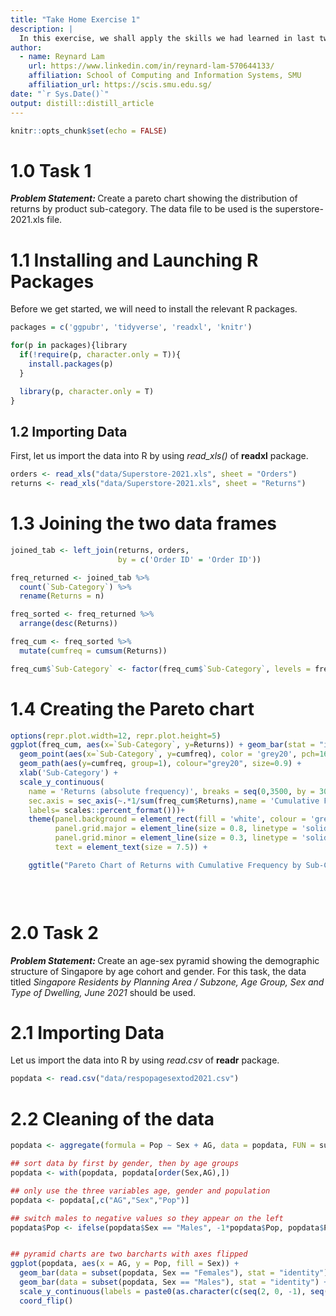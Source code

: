 ```yaml
---
title: "Take Home Exercise 1"
description: |
  In this exercise, we shall apply the skills we had learned in last two lessons to create data visualisation by using ggplot2.
author:
  - name: Reynard Lam 
    url: https://www.linkedin.com/in/reynard-lam-570644133/
    affiliation: School of Computing and Information Systems, SMU
    affiliation_url: https://scis.smu.edu.sg/
date: "`r Sys.Date()`"
output: distill::distill_article
---
```


```r
knitr::opts_chunk$set(echo = FALSE)
```

# 1.0 Task 1

***Problem Statement: *** Create a pareto chart showing the distribution of returns by product sub-category. The data file to be used is the superstore-2021.xls file.


# 1.1 Installing and Launching R Packages

Before we get started, we will need to install the relevant R packages. 


```r
packages = c('ggpubr', 'tidyverse', 'readxl', 'knitr')

for(p in packages){library
  if(!require(p, character.only = T)){
    install.packages(p)
  }

  library(p, character.only = T)
}
```

## 1.2 Importing Data

First, let us import the data into R by using *read_xls()*  of **readxl** package.  

```r
orders <- read_xls("data/Superstore-2021.xls", sheet = "Orders")
returns <- read_xls("data/Superstore-2021.xls", sheet = "Returns")


```



# 1.3 Joining the two data frames


```r
joined_tab <- left_join(returns, orders,
                        by = c('Order ID' = 'Order ID'))

freq_returned <- joined_tab %>% 
  count(`Sub-Category`) %>%
  rename(Returns = n)

freq_sorted <- freq_returned %>%
  arrange(desc(Returns))

freq_cum <- freq_sorted %>%
  mutate(cumfreq = cumsum(Returns))

freq_cum$`Sub-Category` <- factor(freq_cum$`Sub-Category`, levels = freq_cum$`Sub-Category`)
```


# 1.4 Creating the Pareto chart

```r
options(repr.plot.width=12, repr.plot.height=5)
ggplot(freq_cum, aes(x=`Sub-Category`, y=Returns)) + geom_bar(stat = "identity", aes(y=Returns), fill = 'lightgreen')+
  geom_point(aes(x=`Sub-Category`, y=cumfreq), color = 'grey20', pch=16, size=1) + 
  geom_path(aes(y=cumfreq, group=1), colour="grey20", size=0.9) +
  xlab('Sub-Category') +
  scale_y_continuous(
    name = 'Returns (absolute frequency)', breaks = seq(0,3500, by = 300), minor_breaks=seq(0,3500,100),
    sec.axis = sec_axis(~.*1/sum(freq_cum$Returns),name = 'Cumulative Frequency (%)', breaks = seq(0,1, by=0.1),
    labels= scales::percent_format()))+
    theme(panel.background = element_rect(fill = 'white', colour = 'grey60', size = 0.5, linetype = 'solid'),
          panel.grid.major = element_line(size = 0.8, linetype = 'solid', colour = 'grey85'),
          panel.grid.minor = element_line(size = 0.3, linetype = 'solid', colour = 'grey95'),
          text = element_text(size = 7.5)) +

    ggtitle("Pareto Chart of Returns with Cumulative Frequency by Sub-Category")
                        

   

```


# 2.0 Task 2

***Problem Statement: *** Create an age-sex pyramid showing the demographic structure of Singapore by age cohort and gender. For this task, the data titled *Singapore Residents by Planning Area / Subzone, Age Group, Sex and Type of Dwelling, June 2021* should be used.


# 2.1 Importing Data

Let us import the data into R by using *read.csv*  of **readr** package.  

```r
popdata <- read.csv("data/respopagesextod2021.csv")


```

# 2.2 Cleaning of the data


```r

popdata <- aggregate(formula = Pop ~ Sex + AG, data = popdata, FUN = sum)

## sort data by first by gender, then by age groups
popdata <- with(popdata, popdata[order(Sex,AG),])

## only use the three variables age, gender and population 
popdata <- popdata[,c("AG","Sex","Pop")]

## switch males to negative values so they appear on the left
popdata$Pop <- ifelse(popdata$Sex == "Males", -1*popdata$Pop, popdata$Pop)


## pyramid charts are two barcharts with axes flipped
ggplot(popdata, aes(x = AG, y = Pop, fill = Sex)) +
  geom_bar(data = subset(popdata, Sex == "Females"), stat = "identity") +
  geom_bar(data = subset(popdata, Sex == "Males"), stat = "identity") +
  scale_y_continuous(labels = paste0(as.character(c(seq(2, 0, -1), seq(1, 2, 1))), "m")) +
  coord_flip()

```

